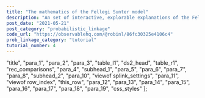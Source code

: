 ```yaml
---
title: "The mathematics of the Fellegi Sunter model"
description: "An set of interactive, explorable explanations of the Fellegi Sunter model of probabilistic record linkage.  This article presents the maths alongside an interactive example."
post_date: "2021-05-21"
post_category: "probabilistic_linkage"
code_url: "https://observablehq.com/@robinl/86fc30325e4106c4"
prob_linkage_category: "tutorial"
tutorial_number: 4
---
```




  "title",
  "para_1",
  "para_2",
  "para_3",
  "table_l1",
  "ds2_head",
  "table_r1",
  "rec_comparisons",
  "para_4",
  "subhead_1",
  "para_5",
  "para_6",
  "para_7",
  "para_8",
  "subhead_2",
  "para_10",
  "viewof splink_settings",
  "para_11",
  "viewof row_index",
  "this_row",
  "para_12",
  "para_13",
  "para_14",
  "para_15",
  "para_16",
  "para_17",
  "para_18",
  "para_19",
  "css_styles"
];


<CompactTutorialNav frontmatter={props.pageContext.frontmatter} />

<ObservableNotebook notebook={notebook} cells={output_order} />

<TutorialNav frontmatter={props.pageContext.frontmatter} />
